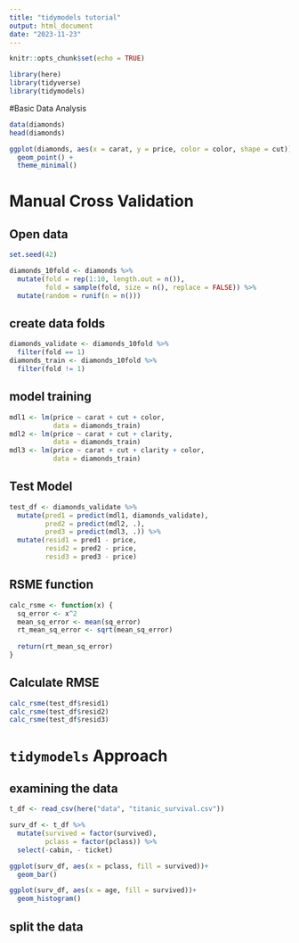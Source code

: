 ```yaml
---
title: "tidymodels tutorial"
output: html_document
date: "2023-11-23"
---
```


```r
knitr::opts_chunk$set(echo = TRUE)

library(here)
library(tidyverse)
library(tidymodels)
```

#Basic Data Analysis

```r
data(diamonds)
head(diamonds)

ggplot(diamonds, aes(x = carat, y = price, color = color, shape = cut)) +
  geom_point() +
  theme_minimal()
```

# Manual Cross Validation

## Open data

```r
set.seed(42)

diamonds_10fold <- diamonds %>% 
  mutate(fold = rep(1:10, length.out = n()),
         fold = sample(fold, size = n(), replace = FALSE)) %>% 
  mutate(random = runif(n = n()))
```

## create data folds

```r
diamonds_validate <- diamonds_10fold %>% 
  filter(fold == 1)
diamonds_train <- diamonds_10fold %>% 
  filter(fold != 1)
```

## model training

```r
mdl1 <- lm(price ~ carat + cut + color,
           data = diamonds_train)
mdl2 <- lm(price ~ carat + cut + clarity, 
           data = diamonds_train)
mdl3 <- lm(price ~ carat + cut + clarity + color,
           data = diamonds_train)
```

## Test Model

```r
test_df <- diamonds_validate %>% 
  mutate(pred1 = predict(mdl1, diamonds_validate),
         pred2 = predict(mdl2, .),
         pred3 = predict(mdl3, .)) %>% 
  mutate(resid1 = pred1 - price,
         resid2 = pred2 - price,
         resid3 = pred3 - price)
```

## RSME function

```r
calc_rsme <- function(x) {
  sq_error <- x^2
  mean_sq_error <- mean(sq_error)
  rt_mean_sq_error <- sqrt(mean_sq_error)
  
  return(rt_mean_sq_error)
}
```

## Calculate RMSE

```r
calc_rsme(test_df$resid1)
calc_rsme(test_df$resid2)
calc_rsme(test_df$resid3)
```

# `tidymodels` Approach

## examining the data

```r
t_df <- read_csv(here("data", "titanic_survival.csv"))

surv_df <- t_df %>% 
  mutate(survived = factor(survived),
         pclass = factor(pclass)) %>% 
  select(-cabin, - ticket)

ggplot(surv_df, aes(x = pclass, fill = survived))+
  geom_bar()

ggplot(surv_df, aes(x = age, fill = survived))+
  geom_histogram()
```

## split the data

```r

```


